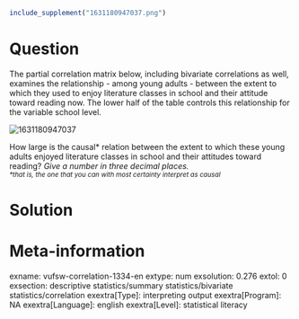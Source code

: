 ```{r, echo = FALSE, results = "hide"}
include_supplement("1631180947037.png")
```

Question
========
The partial correlation matrix below, including bivariate correlations
as well, examines the relationship - among young adults - between the
extent to which they used to enjoy literature classes in school and
their attitude toward reading now. The lower half of the table controls
this relationship for the variable school level.  
  
<img src="1631180947037.png" class="fr-fic fr-dii tvcss_2"
alt="1631180947037" />  
  
  
How large is the causal\* relation between the extent to which these
young adults enjoyed literature classes in school and their attitudes
toward reading? *Give a number in three decimal places.*  
*<sub>\*that\ is,\ the\ one\ that\ you\ can\ with\ most\ certainty\ interpret\ as\ causal</sub>*


Solution
========











Meta-information
================
exname: vufsw-correlation-1334-en
extype: num
exsolution: 0.276
extol: 0
exsection: descriptive statistics/summary statistics/bivariate statistics/correlation
exextra[Type]: interpreting output
exextra[Program]: NA
exextra[Language]: english
exextra[Level]: statistical literacy


